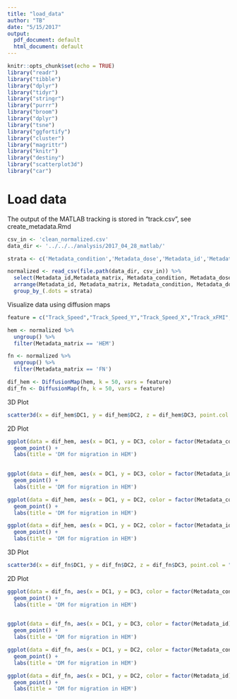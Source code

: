```yaml
---
title: "load_data"
author: "TB"
date: "5/15/2017"
output:
  pdf_document: default
  html_document: default
---
```


```r
knitr::opts_chunk$set(echo = TRUE)
library("readr")
library("tibble")
library("dplyr")
library("tidyr")
library("stringr")
library("purrr")
library("broom")
library("dplyr")
library("tsne")
library("ggfortify")
library("cluster")
library("magrittr")
library("knitr")
library("destiny")
library("scatterplot3d")
library("car")
```


# Load data 
The output of the MATLAB tracking is stored in "track.csv", see create_metadata.Rmd
```r
csv_in <- 'clean_normalized.csv'
data_dir <- '../../../analysis/2017_04_28_matlab/'

strata <- c('Metadata_condition','Metadata_dose','Metadata_id','Metadata_date','Metadata_matrix')

normalized <- read_csv(file.path(data_dir, csv_in)) %>%
  select(Metadata_id,Metadata_matrix, Metadata_condition, Metadata_dose, everything() ) %>%
  arrange(Metadata_id, Metadata_matrix, Metadata_condition, Metadata_dose) %>%
  group_by_(.dots = strata) 
```


Visualize data using diffusion maps
```r

feature = c("Track_Speed","Track_Speed_Y","Track_Speed_X","Track_xFMI","Track_yFMI","Track_Directionality","Track_Distance_Traveled","Track_CI","Track_Angle")

hem <- normalized %>% 
  ungroup() %>% 
  filter(Metadata_matrix == 'HEM')

fn <- normalized %>% 
  ungroup() %>% 
  filter(Metadata_matrix == 'FN')

dif_hem <- DiffusionMap(hem, k = 50, vars = feature)
dif_fn <- DiffusionMap(fn, k = 50, vars = feature)

```

3D Plot
```r
scatter3d(x = dif_hem$DC1, y = dif_hem$DC2, z = dif_hem$DC3, point.col = "blue", surface=FALSE, grid = FALSE, groups = factor( dif_hem$Metadata_condition ))
```

2D Plot
```r
ggplot(data = dif_hem, aes(x = DC1, y = DC3, color = factor(Metadata_condition))) +
  geom_point() + 
  labs(title = 'DM for migration in HEM')
  

ggplot(data = dif_hem, aes(x = DC1, y = DC3, color = factor(Metadata_id))) +
  geom_point() + 
  labs(title = 'DM for migration in HEM')

ggplot(data = dif_hem, aes(x = DC1, y = DC2, color = factor(Metadata_condition))) +
  geom_point() + 
  labs(title = 'DM for migration in HEM')

ggplot(data = dif_hem, aes(x = DC1, y = DC2, color = factor(Metadata_id))) +
  geom_point() + 
  labs(title = 'DM for migration in HEM')


```

3D Plot
```r
scatter3d(x = dif_fn$DC1, y = dif_fn$DC2, z = dif_fn$DC3, point.col = "blue", surface = FALSE, grid = FALSE, groups = factor( dif_fn$Metadata_condition ))
```


2D Plot
```r
ggplot(data = dif_fn, aes(x = DC1, y = DC3, color = factor(Metadata_condition))) +
  geom_point() + 
  labs(title = 'DM for migration in HEM')
  

ggplot(data = dif_fn, aes(x = DC1, y = DC3, color = factor(Metadata_id))) +
  geom_point() + 
  labs(title = 'DM for migration in HEM')

ggplot(data = dif_fn, aes(x = DC1, y = DC2, color = factor(Metadata_condition))) +
  geom_point() + 
  labs(title = 'DM for migration in HEM')

ggplot(data = dif_fn, aes(x = DC1, y = DC2, color = factor(Metadata_id))) +
  geom_point() + 
  labs(title = 'DM for migration in HEM')


```
